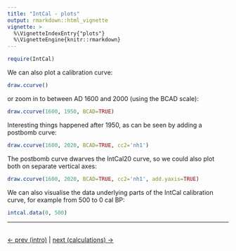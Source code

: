 ```yaml
---
title: "IntCal - plots"
output: rmarkdown::html_vignette
vignette: >
  %\VignetteIndexEntry{"plots"}
  %\VignetteEngine{knitr::rmarkdown}
---
```


```r
require(IntCal)
```

We can also plot a calibration curve:

```r
draw.ccurve()
```

or zoom in to between AD 1600 and 2000 (using the BCAD scale):

```r
draw.ccurve(1600, 1950, BCAD=TRUE)
```

Interesting things happened after 1950, as can be seen by adding a postbomb curve:

```r
draw.ccurve(1600, 2020, BCAD=TRUE, cc2='nh1')

````

The postbomb curve dwarves the IntCal20 curve, so we could also plot both on separate vertical axes: 

```r
draw.ccurve(1600, 2020, BCAD=TRUE, cc2='nh1', add.yaxis=TRUE)
```

We can also visualise the data underlying parts of the IntCal calibration curve, for example from 500 to 0 cal BP:

```r
intcal.data(0, 500)
```


***

<br>
[<- prev (intro)](./intro.html) | 
[next (calculations) ->](./calculations.html)
<br>

